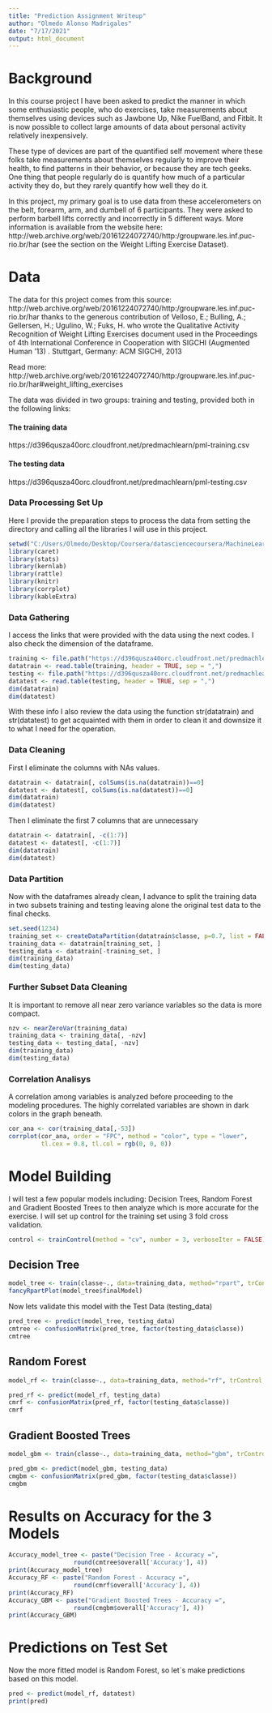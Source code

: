```yaml
---
title: "Prediction Assignment Writeup"
author: "Olmedo Alonso Madrigales"
date: "7/17/2021"
output: html_document
---
```


# Background

In this course project I have been asked to predict the manner in which some enthusiastic people, who do exercises, take measurements about themselves using devices such as Jawbone Up, Nike FuelBand, and Fitbit.  It is now possible to collect large amounts of data about personal activity relatively inexpensively. 

These type of devices are part of the quantified self movement where these folks take measurements about themselves regularly to improve their health, to find patterns in their behavior, or because they are tech geeks. One thing that people regularly do is quantify how much of a particular activity they do, but they rarely quantify how well they do it. 

In this project, my primary goal is to use data from these accelerometers on the belt, forearm, arm, and dumbell of 6 participants. They were asked to perform barbell lifts correctly and incorrectly in 5 different ways. More information is available from the website here: http://web.archive.org/web/20161224072740/http:/groupware.les.inf.puc-rio.br/har (see the section on the Weight Lifting Exercise Dataset). 

# Data

The data for this project comes from this source: http://web.archive.org/web/20161224072740/http:/groupware.les.inf.puc-rio.br/har thanks to the generous contribution of Velloso, E.; Bulling, A.; Gellersen, H.; Ugulino, W.; Fuks, H. who wrote the Qualitative Activity Recognition of Weight Lifting Exercises document used in the Proceedings of 4th International Conference in Cooperation with SIGCHI (Augmented Human '13) . Stuttgart, Germany: ACM SIGCHI, 2013

Read more: http://web.archive.org/web/20161224072740/http:/groupware.les.inf.puc-rio.br/har#weight_lifting_exercises

The data was divided in two groups: training and testing, provided both in the following links:

#### The training data 
https://d396qusza40orc.cloudfront.net/predmachlearn/pml-training.csv

#### The testing data
https://d396qusza40orc.cloudfront.net/predmachlearn/pml-testing.csv

### Data Processing Set Up

Here I provide the preparation steps to process the data from setting the directory and calling all the libraries I will use in this project. 

```r

setwd("C:/Users/Olmedo/Desktop/Coursera/datasciencecoursera/MachineLearning")
library(caret)
library(stats)
library(kernlab)
library(rattle)
library(knitr)
library(corrplot)
library(kableExtra)
```

### Data Gathering

I access the links that were provided with the data using the next codes.  I also check the dimension of the dataframe.

```r
training <- file.path("https://d396qusza40orc.cloudfront.net/predmachlearn/pml-training.csv")
datatrain <- read.table(training, header = TRUE, sep = ",")
testing <- file.path("https://d396qusza40orc.cloudfront.net/predmachlearn/pml-testing.csv")
datatest <- read.table(testing, header = TRUE, sep = ",")
dim(datatrain)
dim(datatest)
```

With these info I also review the data using the function str(datatrain) and str(datatest) to get acquainted with them in order to clean it and downsize it to what I need for the operation.

### Data Cleaning

First I eliminate the columns with NAs values.

```r
datatrain <- datatrain[, colSums(is.na(datatrain))==0]
datatest <- datatest[, colSums(is.na(datatest))==0]
dim(datatrain)
dim(datatest)
```

Then I eliminate the first 7 columns that are unnecessary

```r
datatrain <- datatrain[, -c(1:7)]
datatest <- datatest[, -c(1:7)]
dim(datatrain)
dim(datatest)
```

### Data Partition

Now with the dataframes already clean, I advance to split the training data in two subsets training and testing leaving alone the original test data to the final checks.

```r
set.seed(1234)
training_set <- createDataPartition(datatrain$classe, p=0.7, list = FALSE)
training_data <- datatrain[training_set, ]
testing_data <- datatrain[-training_set, ]
dim(training_data)
dim(testing_data)
```

### Further Subset Data Cleaning

It is important to remove all near zero variance variables so the data is more compact.

```r
nzv <- nearZeroVar(training_data)
training_data <- training_data[, -nzv]
testing_data <- testing_data[, -nzv]
dim(training_data)
dim(testing_data)
```

### Correlation Analisys

A correlation among variables is analyzed before proceeding to the modeling procedures.  The highly correlated variables are shown in dark colors in the graph beneath.

```r
cor_ana <- cor(training_data[,-53])
corrplot(cor_ana, order = "FPC", method = "color", type = "lower", 
         tl.cex = 0.8, tl.col = rgb(0, 0, 0))
```

# Model Building

I will test a few popular models including: Decision Trees, Random Forest and Gradient Boosted Trees to then analyze which is more accurate for the exercise. I will set up control for the training set using 3 fold cross validation.


```r
control <- trainControl(method = "cv", number = 3, verboseIter = FALSE)
```

## Decision Tree

```r
model_tree <- train(classe~., data=training_data, method="rpart", trControl = control, tuneLength = 5)
fancyRpartPlot(model_tree$finalModel)
```

Now lets validate this model with the Test Data (testing_data)

```r
pred_tree <- predict(model_tree, testing_data)
cmtree <- confusionMatrix(pred_tree, factor(testing_data$classe))
cmtree
```

## Random Forest

```r
model_rf <- train(classe~., data=training_data, method="rf", trControl = control, tuneLength = 5)

pred_rf <- predict(model_rf, testing_data)
cmrf <- confusionMatrix(pred_rf, factor(testing_data$classe))
cmrf
```

## Gradient Boosted Trees
```r
model_gbm <- train(classe~., data=training_data, method="gbm", trControl = control, tuneLength = 5, verbose = F)

pred_gbm <- predict(model_gbm, testing_data)
cmgbm <- confusionMatrix(pred_gbm, factor(testing_data$classe))
cmgbm
```

# Results on Accuracy for the 3 Models

```r
Accuracy_model_tree <- paste("Decision Tree - Accuracy =",
                  round(cmtree$overall['Accuracy'], 4))
print(Accuracy_model_tree)
Accuracy_RF <- paste("Random Forest - Accuracy =",
                  round(cmrf$overall['Accuracy'], 4))
print(Accuracy_RF)
Accuracy_GBM <- paste("Gradient Boosted Trees - Accuracy =",
                  round(cmgbm$overall['Accuracy'], 4))
print(Accuracy_GBM)
```

# Predictions on Test Set

Now the more fitted model is Random Forest, so let´s make predictions based on this model.

```r
pred <- predict(model_rf, datatest)
print(pred)
```


